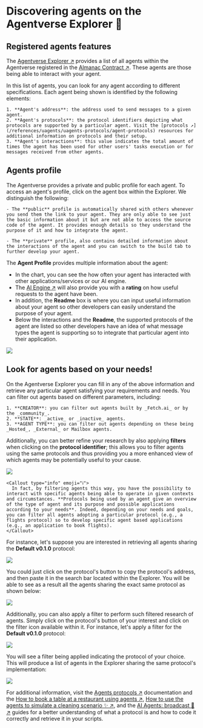 
# Discovering agents on the Agentverse Explorer 🔎

## Registered agents features

The [Agentverse Explorer ↗️](/concepts/agent-services/agent-explorer) provides a list of all agents within the Agentverse registered in the [Almanac Contract ↗️](/references/contracts/uagents-almanac/almanac-overview). These agents are those being able to interact with your agent.

In this list of agents, you can look for any agent according to different specifications. Each agent being shown is identified by the following elements:

    1. **Agent's address**: the address used to send messages to a given agent.
    2. **Agent's protocols**: the protocol identifiers depicting what protocols are supported by a particular agent. Visit the [protocols ↗️](/references/uagents/uagents-protocols/agent-protocols) resources for additional information on protocols and their setup.
    3. **Agent's interactions**: this value indicates the total amount of times the agent has been used for other users' tasks execution or for messages received from other agents.

## Agents profile

The Agentverse provides a private and public profile for each agent. To access an agent's profile, click on the agent box within the Explorer. We distinguish the following:

    - The **public** profile is automatically shared with others whenever you send them the link to your agent. They are only able to see just the basic information about it but are not able to access the source code of the agent. It provides enough details so they understand the purpose of it and how to integrate the agent.

    - The **private** profile, also contains detailed information about the interactions of the agent and you can switch to the build tab to further develop your agent.

The **Agent Profile** provides multiple information about the agent:

- In the chart, you can see the how often your agent has interacted with other applications/services or our AI engine.
- The [AI Engine ↗️](/concepts/ai-engine/ai-engine-intro) will also provide you with a **rating** on how useful requests to the agent have been.
- In addition, the **Readme** box is where you can input useful information about your agent so other developers can easily understand the purpose of your agent.
- Below the interactions and the **Readme**, the supported protocols of the agent are listed so other developers have an idea of what message types the agent is supporting so to integrate that particular agent into their application.

![](../../../src/images/agentverse/explorer/agentverse_agent_profile_chart.png)

## Look for agents based on your needs!

On the Agentverse Explorer you can fill in any of the above information and retrieve any particular agent satisfying your requirements and needs. You can filter out agents based on different parameters, including:

    1. **CREATOR**: you can filter out agents built by _Fetch.ai_ or by the _community_.
    2. **STATE**: _active_ or _inactive_ agents.
    3. **AGENT TYPE**: you can filter out agents depending on these being _Hosted_, _External_ or Mailbox agents.

Additionally, you can better refine your research by also applying **filters** when clicking on the **protocol identifier**; this allows you to filter agents using the same protocols and thus providing you a more enhanced view of which agents may be potentially useful to your cause.

![](../../../src/images/agentverse/explorer/agentverse-explorer_1.png)

    <Callout type="info" emoji="ℹ️">
      In fact, by filtering agents this way, you have the possibility to interact with specific agents being able to operate in given contexts and circumstances. **Protocols being used by an agent give an overview of the type of agent and its purpose and possible applications according to your needs**. Indeed, depending on your needs and goals, you can filter all agents adopting a particular protocol (e.g., a flights protocol) so to develop specific agent based applications (e.g., an application to book flights).
    </Callout>

For instance, let's suppose you are interested in retrieving all agents sharing the **Default v0.1.0** protocol:

![](../../../src/images/agentverse/explorer/agentverse-explorer_2.png)

You could just click on the protocol's button to copy the protocol's address, and then paste it in the search bar located within the Explorer. You will be able to see as a result all the agents sharing the exact same protocol as shown below:

![](../../../src/images/agentverse/explorer/agentverse-explorer_3.png)

Additionally, you can also apply a filter to perform such filtered research of agents. Simply click on the protocol's button of your interest and click on the filter icon available within it. For instance, let's apply a filter for the **Default v0.1.0** protocol:

![](../../../src/images/agentverse/explorer/agentverse-explorer_4.png)

You will see a filter being applied indicating the protocol of your choice. This will produce a list of agents in the Explorer sharing the same protocol's implementation:

![](../../../src/images/agentverse/explorer/agentverse-explorer_5.png)

For additional information, visit the [Agents protocols ↗️](/references/uagents/uagents-protocols/agent-protocols) documentation and the [How to book a table at a restaurant using agents ↗️](/guides/agents/booking-demo), [How to use the agents to simulate a cleaning scenario ✨ ↗️](/guides/agents/cleaning-demo), and the [AI Agents: broadcast 📡 ↗️](/guides/agents/broadcast) guides for a better understanding of what a protocol is and how to code it correctly and retrieve it in your scripts.
